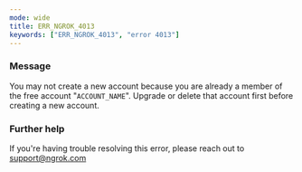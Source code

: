 ```yaml
---
mode: wide
title: ERR_NGROK_4013
keywords: ["ERR_NGROK_4013", "error 4013"]
---
```


### Message

You may not create a new account because you are already a member of the free account "`ACCOUNT_NAME`". Upgrade or delete that account first before creating a new account.

### Further help

If you're having trouble resolving this error, please reach out to [support@ngrok.com](mailto:support@ngrok.com?subject=Help%20with%20ERR_NGROK_4013)

